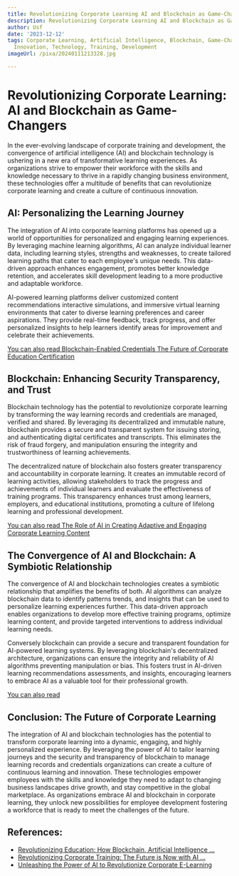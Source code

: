 ```yaml
---
title: Revolutionizing Corporate Learning AI and Blockchain as Game-Changers
description: Revolutionizing Corporate Learning AI and Blockchain as Game-Changers
author: Usf
date: '2023-12-12'
tags: Corporate Learning, Artificial Intelligence, Blockchain, Game-Changers, Education,
  Innovation, Technology, Training, Development
imageUrl: /pixa/20240111213328.jpg

---
```

# Revolutionizing Corporate Learning: AI and  Blockchain as Game-Changers

In the  ever-evolving landscape of corporate training and development, the  convergence of artificial intelligence (AI) and blockchain technology is ushering in a  new era of transformative learning experiences. As organizations strive to  empower  their workforce with  the skills and knowledge necessary to thrive in a rapidly  changing business environment, these technologies offer a multitude of benefits that can  revolutionize corporate  learning and create a culture of continuous innovation. 

## AI: Personalizing the Learning Journey

The integration of AI into corporate learning platforms has opened up a world of opportunities  for personalized and  engaging learning experiences. By leveraging machine  learning algorithms, AI can analyze  individual learner data, including learning styles, strengths and weaknesses, to create tailored learning paths that cater to each employee's unique needs. This data-driven approach enhances engagement, promotes better knowledge retention, and accelerates skill development leading to a more productive and adaptable workforce.

AI-powered learning platforms deliver customized content recommendations interactive simulations, and immersive  virtual learning environments that cater to diverse learning preferences  and career aspirations. They provide real-time feedback, track progress, and  offer personalized insights to help learners identify areas for improvement and celebrate  their achievements.

[You  can also read Blockchain-Enabled Credentials The Future of Corporate Education  Certification](Blockchain-Enabled%20Credentials%20The%20Future%20of%20Corporate%20Education%20Certification)


## Blockchain: Enhancing Security Transparency, and Trust

Blockchain technology has the potential to  revolutionize corporate learning by transforming  the  way learning records and credentials are  managed, verified  and shared. By leveraging its decentralized  and immutable nature, blockchain provides a secure and transparent system for issuing storing, and authenticating digital certificates and transcripts. This eliminates the risk of  fraud forgery, and manipulation ensuring the integrity and trustworthiness of learning achievements. 

The decentralized nature of blockchain also fosters  greater transparency and accountability  in corporate learning. It creates an immutable record  of  learning activities, allowing stakeholders to track the progress and  achievements of individual learners and evaluate the effectiveness of training programs. This transparency enhances trust among learners, employers, and educational institutions, promoting a culture of lifelong learning and professional development.

[You can  also read The Role of AI  in Creating Adaptive and Engaging Corporate Learning Content](The%20Role%20of%20AI%20in%20Creating%20Adaptive%20and%20Engaging%20Corporate%20Learning%20Content)


## The Convergence of AI and Blockchain: A Symbiotic Relationship

The convergence of  AI and blockchain technologies creates a symbiotic relationship that amplifies the benefits of  both. AI algorithms can analyze blockchain data to identify patterns trends, and insights that can  be used to personalize  learning experiences further. This data-driven approach enables  organizations to develop more effective training programs, optimize learning content, and provide targeted interventions to address individual learning needs.

Conversely blockchain can provide a secure and transparent foundation for AI-powered  learning systems. By leveraging blockchain's decentralized architecture, organizations can ensure the integrity  and reliability of AI algorithms preventing manipulation or bias. This fosters trust in AI-driven learning recommendations assessments, and insights, encouraging  learners to embrace AI as a valuable tool for their professional  growth.

[You can also read ]()


## Conclusion: The  Future of Corporate Learning

The integration of AI and blockchain technologies has  the potential to transform corporate learning into a dynamic,  engaging,  and  highly personalized experience. By leveraging the power of AI to tailor learning journeys  and the security and transparency of blockchain to manage learning records and credentials  organizations can create a culture  of continuous learning and innovation. These  technologies empower employees with the skills and knowledge they  need to adapt to changing business landscapes drive  growth, and  stay competitive in the global marketplace. As organizations embrace AI and blockchain  in corporate learning, they unlock new possibilities  for employee development fostering a workforce that is ready to meet the  challenges of the future.

## References:
- [Revolutionizing Education: How Blockchain, Artificial Intelligence ...](https://fintelics.medium.com/revolutionizing-education-how-blockchain-artificial-intelligence-and-the-cloud-are-transforming-e9a5a08c7abf)
- [Revolutionizing Corporate Training: The Future is Now with AI ...](https://www.linkedin.com/pulse/revolutionizing-corporate-training-future-now-ai-enabled-harvey-singh)
- [Unleashing the Power of AI to Revolutionize Corporate E-Learning](https://www.linkedin.com/pulse/unleashing-power-ai-revolutionize-corporate-e-learning-varteq-wgzif?trk=article-ssr-frontend-pulse_more-articles_related-content-card)
